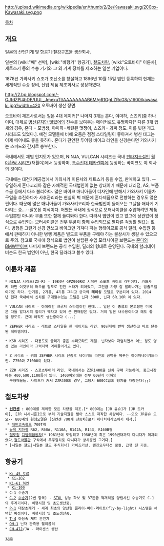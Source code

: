 http://upload.wikimedia.org/wikipedia/en/thumb/2/2e/Kawasaki.svg/200px-Kawasaki.svg.png
{{{+1 川崎重工業}}}

[[목차]]

== 개요 ==
[[일본]]의 산업기계 및 항공기·철강구조물 생산회사. 

일본의 [wiki:"배" 선박], [wiki:"비행기" 항공기], [[철도차량]], [wiki:"오토바이" 이륜차], 제트스키 등의 수송 기기와 그 외 기계 장치를 제조하는 일본 기업이다. 

1878년 가와사키 쇼조가 조선소를 창설하고 1896년 10월 15일 법인 등록하여 현재는 세계적인 수송 장비, 산업 제품 제조회사로 성장하였다. 

http://2.bp.blogspot.com/-OJfdZPl4bDE/UUL_JmexuTI/AAAAAAAAB6M/gR1OgLZRcG8/s1600/kawasaki.jpg?width=420
오토바이 생산 장면. 

오토바이 제조사로서는 일본 4대 메이커[* 나머지 3개는 혼다, 야마하, 스즈키]중 하나이며, 대체로 [[병신같지만 멋있어]]의 진수를 보여주는 메이커로도 유명하다[* 다른 3개 업체의 경우, 혼다 = 모범생, 야마하=세련된 멋쟁이, 스즈키= 괴짜 정도. 이를 빗댄 개그 시리즈도 있었다.]. 예전 모델들에 비해 요즘은 점점 스타일링이 좋아져서 병신 태그는 이제 떼어내도 좋을 듯하다. 혼다가 편안한 투어링 바이크 라인을 신경쓴다면 가와사키는 스피드와 간지로 승부한다. 

국내에서도 제법 인지도가 있으며, NINJA, VULCAN 시리즈는 국내 [[판타지소설]]인 [[월야환담 시리즈]](채월야)에서 등장하며, [[특수전대 데카렌쟈]]에 등장하는 바이크도 이 회사의 것이다. 

국내에는 대전기계공업에서 가와사키 이륜차와 제트스키 등을 수입, 판매하고 있다. --유일하게 혼다코리아 같은 자체적인 국내법인이 없는 상태이기 때문에 대리점, AS, 부품수급 등에서 다소 불리하다. 많은 바이크 매니아들이 디자인에 반해서 가와사키 이륜차 구입을 추진하다가 사후관리라는 현실의 벽 때문에 혼다제품으로 전향하는 경우도 많은 편이다. 때문에 많은 매니아들이 가와사키코리아 한국법인이 들어오는 그날을 애타게 기다리는 중...--잘못된 지식이다. 어쨌든 국내에 정식으로 모터사이클을 수입하려면 제품 수입뿐만 아니라 부품 또한 함께 들여와야 한다. 따라서 법인이 있고 없고에 상관없이 정식으로 수입되는 모터사이클은 전부 부품이 함께 수입되므로 별다른 걱정할 필요는 없다. 병행은 그런거 신경 안쓰고 바이크만 가져다 파는 형태이므로 공식 딜러, 수입원 등에서 판매하지 아니한 병행 제품은 별도로 부품을 구해야 하는 불상사가 생길 수 있으므로 주의.  참고로 국내에 정식으로 법인이 설립된 수입 모터사이클 브랜드는 [[혼다]]와 [[BMW]]뿐이며 나머지 브랜드는 공식 수입원, 딜러의 형태로 운영된다. 국내의 할리데이비슨도 한국 법인이 아닌, 한국 딜러라고 볼수 있다. 
== 이륜차 제품 ==
 * NINJA 시리즈(ZX-R) - 1984년 GPZ900R로 시작한 스포츠 바이크 라인이다. 카와사키 하면 이것부터 떠오를 정도로 간판 스타가 되어있고, 그만큼 가장 잘 팔려나가는 밥줄모델이기도 하다. 단기통, 2기통, 4기통 그리고 궁극의 '''레이싱''' 모델로 구분되어 있다. 2014년 현재 국내에서 신차를 구매할수있는 모델은 닌자 300R, 닌자 6R,10R 이 있다.

 * VULCAN 시리즈 - 아메리칸 크루저 스타일이긴 한데... 일단 이 종류의 본고장인 미국은 다들 알다시피 할리가 꿰차고 있어 큰 판매량은 없다. 거의 일본 내수용이라고 해도 좋을 정도로. 근데 아직도 생산중이다 (...)

 * ZEPHER 시리즈 - 레트로 스타일을 한 네이키드 라인. 90년대에 반짝 생산하고 바로 단종된 레어템이다.

 * KSR 시리즈 - 다용도로 굴리기 좋은 수퍼모타드 계열. 닌자보다 저렴하면서 어느 정도 명성 있는 라인이라 그럭저럭 먹혀들어가고 있다.

 * Z 시리즈 - 위의 ZEPHER 시리즈 단종후 네이키드 라인의 공백을 메꾸는 하이퍼네이키드라인. Z750과 Z1000이 있다. 

 * ZZR 시리즈 - 스포츠투어러 라인. 국내에서는 ZZR1400을 신차 구매 가능하며, 중고시장에는 400,600,1100등이 있다. 1400이외에는 전부 00년식 이하의 
   구형매물들. 사이즈가 커서 ZZR400의 경우, 그당시 600CC급의 덩치를 자랑한다(;;)

== 철도차량 ==
 * '''[[신칸센]]''' : 800계를 제외한 모든 차량을 제조.[* 800계는 [JR 큐슈]가 [JR 도카이], [JR 니시니혼]으로 부터 기술지원을 받아 스스로 제작한 차량이다. --오오 JR큐슈 오오-- 800계의 원형모델은 [신칸센 700계 전동차]로서 히타치제작소에서 제작.]
  * [[대만고속철도]] 700T계
 * [[뉴욕 지하철]] R62, R68A, R110A, R142A, R143, R160B형
 * [[철도청]] [[디젤액압동차]][* 1961년에 도입되고 1980년대 혹은 1990년대까지 다니다가 폐차되었다,[[철도박물관]] 구석에서 우주열차로 다니다가 방치중인 그거다.]
 * [서일본 철도|서일본 철도 주식회사] 카이즈카선, 텐진오무타선 로컬, 급행 전 기종.

== 항공기 ==
 * [[Ki-45 토류]]
  * [[Ki-102]]
 * [[Ki-61 히엔]]
  * [[Ki-100]]
 * C-1 수송기
 * [[C-2]] [[수송기]](2번 항목) - [[STOL]] 성능 확보 및 37톤급 적재력을 양립시킨 수송기로 C-1의 후계기이다. 비행시험 및 초도생산중.
 * [[P-1]] 대잠초계기 - 세계 최초의 양산형 플라이-바이-라이트(fly-by-light) 시스템을 채택할 예정이다. 비행시험 및 초도생산중.
 * [[T-4]] 아음속 제트 훈련기
 * [[OH-1]] 닌자 관측용 헬리콥터
 * [[CH-47]]J/JA - 라이센스 생산

[[각주]]
